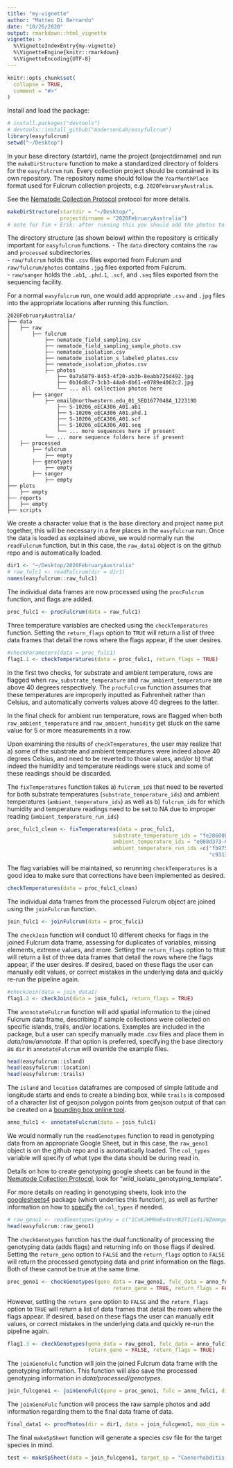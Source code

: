 ```yaml
---
title: "my-vignette"
author: "Matteo Di Bernardo"
date: "10/26/2020"
output: rmarkdown::html_vignette
vignette: >
  %\VignetteIndexEntry{my-vignette}
  %\VignetteEngine{knitr::rmarkdown}
  %\VignetteEncoding{UTF-8}
---
```


```r
knitr::opts_chunk$set(
  collapse = TRUE,
  comment = "#>"
)
```

Install and load the package:

```r
# install.packages("devtools")
# devtools::install_github("AndersenLab/easyfulcrum")
library(easyfulcrum)
setwd("~/Desktop")
```

In your base directory (startdir), name the project (projectdirname) and run the `makeDirStructure` function to make a standardized directory of folders for the `easyfulcrum` run. Every collection project should be contained in its own repository. The repository name should follow the `YearMonthPlace` format used for Fulcrum collection projects, e.g. `2020FebruaryAustralia`.<br>

See the [Nematode Collection Protocol](https://docs.google.com/document/d/1aPgPDYobpxzr0BQYgvUsjPWnAGXZmCSQKQ4sDGBXuYM/edit) protocol for more details.

```r
makeDirStructure(startdir = "~/Desktop/",
                 projectdirname = "2020FebruaryAustralia")
# note for Tim + Erik: after running this you should add the photos to the appropriate subfolder
```

The directory structure (as shown below) within the repository is critically important for
`easyfulcrum` functions.
    - The `data` directory contains the  `raw` and `processed` subdirectories.<br>
      - `raw/fulcrum` holds the `.csv` files exported from Fulcrum and `raw/fulcrum/photos` contains `.jpg` files exported from Fulcrum.<br>
      - `raw/sanger` holds the `.ab1`, `.phd.1`, `.scf`, and `.seq` files exported from the sequencing facility.<br>

For a normal `easyfulcrum` run, one would add appropriate `.csv` and `.jpg` files into the appropriate locations after running this function.
      
```
2020FebruaryAustralia/
├── data
│   ├── raw
│       ├── fulcrum
│           ├── nematode_field_sampling.csv
│           ├── nematode_field_sampling_sample_photo.csv
│           ├── nematode_isolation.csv
│           ├── nematode_isolation_s_labeled_plates.csv
│           ├── nematode_isolation_photos.csv
│           ├── photos
│               ├── 0a7a5879-8453-4f20-ab3b-8eabb725d492.jpg
│               ├── 0b16d8c7-3cb3-44a8-8b61-e0789e4062c2.jpg
│               └── ... all collection photos here
│       ├── sanger
│           ├── email@northwestern.edu_01_SEQ1677048A_122319D
│               ├── S-10206_oECA306_A01.ab1
│               ├── S-10206_oECA306_A01.phd.1
│               ├── S-10206_oECA306_A01.scf
│               ├── S-10206_oECA306_A01.seq
│               └── ... more sequences here if present
│           └── ... more sequence folders here if present
│   ├── processed
│       ├── fulcrum
│           ├── empty
│       ├── genotypes
│           ├── empty
│       ├── sanger
│           ├── empty
├── plots
│   ├── empty
├── reports
│   ├── empty
├── scripts
```

We create a character value that is the base directory and project name put together, this will be necessary in a few places in the `easyfulcrum` run. Once the data is loaded as explained above, we would normally run the `readFulcrum` function, but in this case, the `raw_data1` object is on the github repo and is automatically loaded.

```r
dir1 <- "~/Desktop/2020FebruaryAustralia"
# raw_fulc1 <- readFulcrum(dir = dir1)
names(easyfulcrum::raw_fulc1)
```

The individual data frames are now processed using the `procFulcrum` function, and flags are added.

```r
proc_fulc1 <- procFulcrum(data = raw_fulc1)
```

Three temperature variables are checked using the `checkTemperatures` function. Setting the `return_flags` option to `TRUE` will return a list of three data frames that detail the rows where the flags appear, if the user desires. 

```r
#checkParameters(data = proc_fulc1)
flag1.1 <- checkTemperatures(data = proc_fulc1, return_flags = TRUE)
```

In the first two checks, for substrate and ambient temperature, rows are flagged when `raw_substrate_temperature` and `raw_ambient_temperature` are above 40 degrees respectively. The `procFulcrum` function assumes that these temperatures are improperly inputted as Fahrenheit rather than Celsius, and automatically converts values above 40 degrees to the latter.<br>

In the final check for ambient run temperature, rows are flagged when both `raw_ambient_temperature` and `raw_ambient_humidity` get stuck on the same value for 5 or more measurements in a row.<br>

Upon examining the results of `checkTemperatures`, the user may realize that a) some of the substrate and ambient temperatures were indeed above 40 degrees Celsius, and need to be reverted to those values, and/or b) that indeed the humidity and temperature readings were stuck and some of these readings should be discarded.<br>

The `fixTemperatures` function takes a) `fulcrum_id`s that need to be reverted for both substrate temperatures (`substrate_temperature_ids`) and ambient temperatures (`ambient_temperature_ids`) as well as b) `fulcrum_id`s for which humidity and temperature readings need to be set to NA due to improper reading (`ambient_temperature_run_ids`)


```r
proc_fulc1_clean <- fixTemperatures(data = proc_fulc1,
                                  substrate_temperature_ids = "fe28600b-c78a-4545-a525-28dfb3e5d84c",
                                  ambient_temperature_ids = "e088d373-6f4a-48c3-b672-2f6a43747595",
                                  ambient_temperature_run_ids =c("fb975ace-0036-4a80-b073-8ff638f35786",
                                                                 "c9313751-3f96-41f6-9d5e-b8dc994f5edb"))
```

The flag variables will be maintained, so rerunning `checkTemperatures` is a good idea to make sure that corrections have been implemented as desired.

```r
checkTemperatures(data = proc_fulc1_clean)
```

The individual data frames from the processed Fulcrum object are joined using the `joinFulcrum` function.

```r
join_fulc1 <- joinFulcrum(data = proc_fulc1)
```

The `checkJoin` function will conduct 10 different checks for flags in the joined Fulcrum data frame, assessing for duplicates of variables, missing elements, extreme values, and more. Setting the `return_flags` option to `TRUE` will return a list of three data frames that detail the rows where the flags appear, if the user desires. If desired, based on these flags the user can manually edit values, or correct mistakes in the underlying data and quickly re-run the pipeline again.

```r
#checkJoin(data = join_data1)
flag1.2 <- checkJoin(data = join_fulc1, return_flags = TRUE)
```

The `annnotateFulcrum` function will add spatial information to the joined Fulcrum data frame, describing if sample collections were collected on specific islands, trails, and/or locations. Examples are included in the package, but a user can specify manually made .csv files and place them in _data/raw/annotate_. If that option is preferred, specifying the base directory as `dir` in `annotateFulcrum` will override the example files. 

```r
head(easyfulcrum::island)
head(easyfulcrum::location)
head(easyfulcrum::trails)
```
The `island` and `location` dataframes are composed of simple latitude and longitude starts and ends to create a binding box, while `trails` is composed of a character list of geojson polygon points from geojson output of that can be created on a [bounding box online tool](https://boundingbox.klokantech.com/).

```r
anno_fulc1 <- annotateFulcrum(data = join_fulc1)
```

We would normally run the `readGenotypes` function to read in genotyping data from an appropriate Google Sheet, but in this case, the `raw_geno1` object is on the github repo and is automatically loaded. The `col_types` variable will specify of what type the data should be during read in.<br>

Details on how to create genotyping google sheets can be found in the [Nematode Collection Protocol](https://docs.google.com/document/d/1aPgPDYobpxzr0BQYgvUsjPWnAGXZmCSQKQ4sDGBXuYM/edit), look for "wild_isolate_genotyping_template".<br>

For more details on reading in genotyping sheets, look into the [googlesheets4](https://googlesheets4.tidyverse.org/articles/articles/read-sheets.html) package (which underlies this function), as well as further information on how to [specify](https://googlesheets4.tidyverse.org/reference/range_read.html#column-specification) the `col_types` if needed.<br>

```r
# raw_geno1 <- readGenotypes(gsKey = c("1CxKJHM6mEu4VvnN2T1ioXiJNZmmmpeosmECP2zeAPmY"))
head(easyfulcrum::raw_geno1)
```

The `checkGenotypes` function has the dual functionality of processing the genotyping data (adds flags) and returning info on those flags if desired. Setting the `return_geno` option to `FALSE` and the `return_flags` option to `FALSE` will return the processed genotyping data and print information on the flags. Both of these cannot be true at the same time.

```r
proc_geno1 <- checkGenotypes(geno_data = raw_geno1, fulc_data = anno_fulc1, 
                                  return_geno = TRUE, return_flags = FALSE)
```

However, setting the `return_geno` option to `FALSE` and the `return_flags` option to `TRUE` will return a list of data frames that detail the rows where the flags appear. If desired, based on these flags the user can manually edit values, or correct mistakes in the underlying data and quickly re-run the pipeline again.

```r
flag1.3 <- checkGenotypes(geno_data = raw_geno1, fulc_data = anno_fulc1, 
                          return_geno = FALSE, return_flags = TRUE)
```

The `joinGenoFulc` function will join the joined Fulcrum data frame with the genotyping information. This function will also save the processed genotyping information in _data/processed/genotypes_. 

```r
join_fulcgeno1 <- joinGenoFulc(geno = proc_geno1, fulc = anno_fulc1, dir = dir1)
```

The `joinGenoFulc` function will process the raw sample photos and add information regarding them to the final data frame of data. 

```r
final_data1 <- procPhotos(dir = dir1, data = join_fulcgeno1, max_dim = 500, overwrite = T)
```

The final `makeSpSheet` function will generate a species csv file for the target species in mind.

```r
test <- makeSpSheet(data = join_fulcgeno1, target_sp = "Caenorhabditis tropicalis")
```
